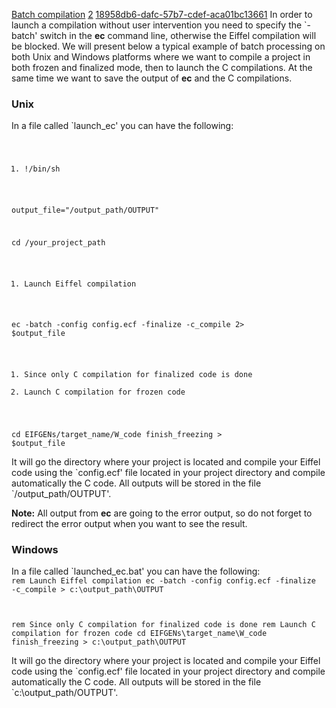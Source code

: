 [[Property:title|Batch compilation]]
[[Property:weight|2]]
[[Property:uuid|18958db6-dafc-57b7-cdef-aca01bc13661]]
In order to launch a compilation without user intervention you need to specify the `-batch' switch in the '''ec''' command line, otherwise the Eiffel compilation will be blocked. We will present below a typical example of batch processing on both Unix and Windows platforms where we want to compile a project in both frozen and finalized mode, then to launch the C compilations. At the same time we want to save the output of '''ec''' and the C compilations. 

===Unix===
In a file called `launch_ec' you can have the following: 
<code>
#!/bin/sh
output_file="/output_path/OUTPUT"

cd /your_project_path

#Launch Eiffel compilation
ec -batch -config config.ecf -finalize -c_compile 2> $output_file

#Since only C compilation for finalized code is done
#Launch C compilation for frozen code

cd EIFGENs/target_name/W_code
finish_freezing > $output_file</code>


It will go the directory where your project is located and compile your Eiffel code using the `config.ecf' file located in your project directory and compile automatically the C code. All outputs will be stored in the file `/output_path/OUTPUT'.

'''Note:''' All output from '''ec''' are going to the error output, so do not forget to redirect the error output when you want to see the result. 

===Windows===
In a file called `launched_ec.bat' you can have the following: 
<code>
rem Launch Eiffel compilation
ec -batch -config config.ecf -finalize -c_compile > c:\output_path\OUTPUT

rem Since only C compilation for finalized code is done
rem Launch C compilation for frozen code
cd EIFGENs\target_name\W_code
finish_freezing > c:\output_path\OUTPUT</code>


It will go the directory where your project is located and compile your Eiffel code using the `config.ecf' file located in your project directory and compile automatically the C code. All outputs will be stored in the file `c:\output_path/OUTPUT'.

{{seealso| '''See Also''' <br/>
[[EiffelStudio: Command line options|Command line compiler options]]  }}




